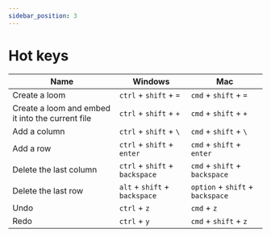 ```yaml
---
sidebar_position: 3
---
```


# Hot keys

| Name                                             | Windows                        | Mac                              |
| ------------------------------------------------ | ------------------------------ | -------------------------------- |
| Create a loom                                    | `ctrl` + `shift` + `=`         | `cmd` + `shift` + `=`            |
| Create a loom and embed it into the current file | `ctrl` + `shift` + `+`         | `cmd` + `shift` + `+`            |
| Add a column                                     | `ctrl` + `shift` + `\`         | `cmd` + `shift` + `\`            |
| Add a row                                        | `ctrl` + `shift` + `enter`     | `cmd` + `shift` + `enter`        |
| Delete the last column                           | `ctrl` + `shift` + `backspace` | `cmd` + `shift` + `backspace`    |
| Delete the last row                              | `alt` + `shift` + `backspace`  | `option` + `shift` + `backspace` |
| Undo                                             | `ctrl` + `z`                   | `cmd` + `z`                      |
| Redo                                             | `ctrl` + `y`                   | `cmd` + `shift` + `z`            |
